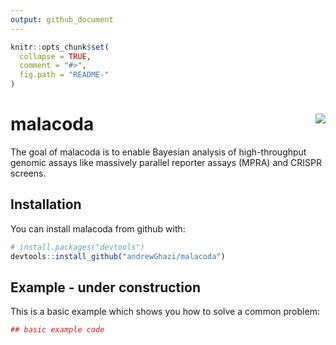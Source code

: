 ```yaml
---
output: github_document
---
```


<!-- README.md is generated from README.Rmd. Please edit that file -->

```r
knitr::opts_chunk$set(
  collapse = TRUE,
  comment = "#>",
  fig.path = "README-"
)
```

# malacoda <img src="man/figures/logo.png" align="right" />

The goal of malacoda is to enable Bayesian analysis of high-throughput genomic assays like massively parallel reporter assays (MPRA) and CRISPR screens.

## Installation

You can install malacoda from github with:

```r
# install.packages("devtools")
devtools::install_github("andrewGhazi/malacoda")
```

## Example - under construction

This is a basic example which shows you how to solve a common problem:

```r
## basic example code
```
